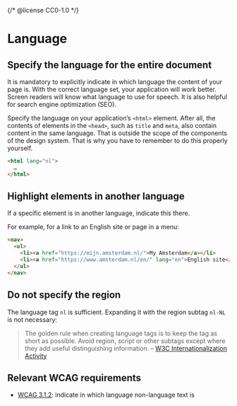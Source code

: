 {/* @license CC0-1.0 */}


<Meta title="Docs/Developer Guide/Language" />

# Language

## Specify the language for the entire document

It is mandatory to explicitly indicate in which language the content of your page is.
With the correct language set, your application will work better.
Screen readers will know what language to use for speech.
It is also helpful for search engine optimization (SEO).

Specify the language on your application’s `<html>` element.
After all, the contents of elements in the `<head>`, such as `title` and `meta`, also contain content in the same language.
That is outside the scope of the components of the design system.
That is why you have to remember to do this properly yourself.

```html
<html lang="nl">
  …
</html>
```

## Highlight elements in another language

If a specific element is in another language, indicate this there.

For example, for a link to an English site or page in a menu:

```html
<nav>
  <ul>
    <li><a href="https://mijn.amsterdam.nl/">My Amsterdam</a></li>
    <li><a href="https://www.amsterdam.nl/en/" lang="en">English site</a></li>
  </ul>
</nav>
```

## Do not specify the region

The language tag `nl` is sufficient.
Expanding it with the region subtag `nl-NL` is not necessary:

> The golden rule when creating language tags is to keep the tag as short as possible.
> Avoid region, script or other subtags except where they add useful distinguishing information.
> – [W3C Internationalization Activity](https://www.w3.org/International/articles/language-tags/)

## Relevant WCAG requirements

- [WCAG 3.1.2](https://www.w3.org/TR/WCAG22/#language-of-parts): indicate in which language non-language text is
